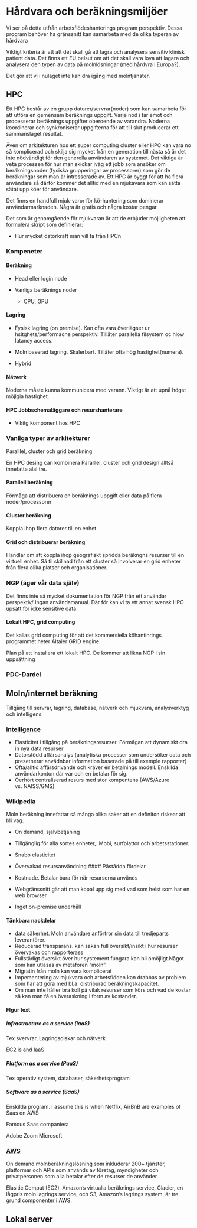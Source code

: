 # Hårdvara och beräkningsmiljöer

Vi ser på detta utfrån arbetsflödeshanterings program perspektiv. Dessa program behöver ha gränssnitt kan samarbeta med de olika typeran av hårdvara

Viktigt kriteria är att att det skall gå att lagra och analysera sensitiv klinisk patient data. Det finns ett EU belsut om att det skall vara lova att lagara och analysera den typen av data på molnlösningar (med hårdvra i Europa?).

Det gör att vi i nuläget inte kan dra igång med molntjänster.

## HPC

Ett HPC består av en grupp datorer/servrar(noder) som kan samarbeta för att utföra en gemensam beräknings uppgift. Varje nod i tar emot och processerar beräknings uppgifter oberoende av varandra. Noderna koordinerar och synkroniserar uppgifterna för att till slut producerar ett sammanslaget resultat.

Även om arkitekturen hos ett super computing cluster eller HPC kan vara no så komplicerad och skilja sig mycket från en generation till nästa så är det inte nödvändigt för den generella användaren av systemet. Det viktiga är veta processen för hur man skickar iväg ett jobb som ansöker om beräkningsnoder (fysiska grupperingar av processorer) som gör de beräkningar som man är intresserade av. Ett HPC är byggt för att ha flera användare så därför kommer det alltid med en mjukavara som kan sätta sätat upp köer för användare.

Det finns en handfull mjuk-varor för kö-hantering som dominerar användarmarknaden. Några är gratis och några kostar pengar.

Det som är genomgående för mjukvaran är att de erbjuder möjligheten att formulera skript som definierar:

-   Hur mycket datorkraft man vill ta från HPCn

### Kompeneter

#### Beräkning

-   Head eller login node

-   Vanliga beräknings noder

    -   CPU, GPU

#### Lagring

-   Fysisk lagring (on premise). Kan ofta vara överlägser ur hsitghets/performacne perspektiv. Tillåter parallella filsystem oc hlow latancy access.

-   Moln baserad lagring. Skalerbart. Tillåter ofta hög hastighet(numera).

-   Hybrid

#### Nätverk

Noderna måste kunna kommunicera med varann. Viktigt är att upnå högst möjlgia hastighet.

#### HPC Jobbschemaläggare och resurshanterare

-   Vikitg komponent hos HPC

### Vanliga typer av arkitekturer

Paralllel, cluster och grid beräkning

En HPC desing can kombinera Paralllel, cluster och grid design alltså innefatta alal tre.

#### Parallell beräkning

Förmåga att distribuera en beräknings uppgift eller data på flera noder/processorer

#### Cluster beräkning

Koppla ihop flera datorer till en enhet

#### Grid och distribuerar beräkning

Handlar om att koppla ihop geografiskt spridda beräkngns resurser till en virtuell enhet. Så til skillnad från ett cluster så involverar en grid enheter från flera olika platser och organisationer.

### NGP (äger vår data själv)

Det finns inte så mycket dokumentation för NGP från ett användar perspektiv/ Ingan användamanual. Där för kan vi ta ett annat svensk HPC upsätt för icke sensitive data.

#### Lokalt HPC, grid computing

Det kallas grid computing för att det kommersiella köhantinrings programmet heter Altaier GRID engine.

Plan på att installera ett lokalt HPC. De kommer att likna NGP i sin uppsättning

### PDC-Dardel

## Moln/internet beräkning

Tillgång till servrar, lagring, database, nätverk och mjukvara, analysverktyg och intelligens.

### [Intelligence](https://www.researchgate.net/publication/230800624_Cloud_intelligence_what_is_REALLY_new)

-   Elasticitet i tillgång på beräkningsresurser. Förmågan att dynamiskt dra in nya data resurser
-   Datorstödd affärsanalys (analytiska processer som undersöker data och presetnerar anvädnbar information baserade på till exemple rapporter)
-   Ofta/alltid affärsdrivande och kräver en betalnings modell. Enskilda användarkonton där var och en betalar för sig.
-   Oerhört centraliserad resurs med stor kompentens (AWS/Azure vs. NAISS/GMS)

### Wikipedia

Moln beräkning innefattar så många olika saker att en definiton riskear att bli vag.

-   On demand, självbetjäning

-   Tillgänglig för alla sortes enheter,. Mobi, surfplattor och arbetsstationer.

-   Snabb elasticitet

-   Övervakad resursanvändning \#### Påstådda fördelar

-   Kostnade. Betalar bara för när resurserna används

-   Webgränssnitt gär att man kopal upp sig med vad som helst som har en web browser

-   Inget on-premise underhåll

#### Tänkbara nackdelar

-   data säkerhet. Moln användare anförtror sin data till tredjeparts leverantörer.
-   Reducerad transparans. kan sakan full översikt/insikt i hur resurser övervakas och rapporterass
-   Fullstädigt översikt över hur systement fungara kan bli omöjligt.Något som kan utläsas av metaforen "moln".
-   Migratin från moln kan vara komplicerat
-   Impementering av mjukvara och arbetsflöden kan drabbas av problem som har att göra med bl.a. distriburad beräkningskapacitet.
-   Om man inte håller bra koll på vilak resurser som körs och vad de kostar så kan man få en överaskning i form av kostander.

#### FIgur text

##### Infrastructure as a service (IaaS)

Tex svervrar, Lagringsdiskar och nätverk

EC2 is and IaaS

##### Platform as a service (PaaS)

Tex operativ system, databaser, säkerhetsprogram

##### Software as a service (SaaS)

Enskilda program. I assume this is when Netflix, AirBnB are examples of Saas on AWS

Famous Saas companies:

Adobe Zoom Microsoft

### [AWS](https://www.spiceworks.com/tech/cloud/articles/aws-basics/)

On demand molnberäkningslösning som inkluderar 200+ tjänster, platformar och APIs som används av företag, myndigheter och privatpersonen som alla betalar efter de resurser de använder.

Elasitic Comput (EC2), Amazon’s virtualla beräknings service, Glacier, en lågpris moln lagrings service, och S3, Amazon’s lagrings system, är tre grund componenter i AWS.

## Lokal server
